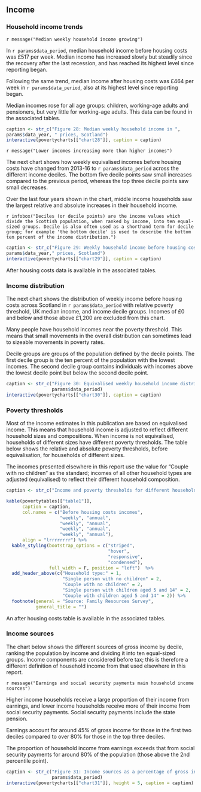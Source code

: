 ## Income

### Household income trends {#incometrends}

`r message("Median weekly household income growing")`

In `r params$data_period`, median household income before housing costs was £517 per week. Median income has increased slowly but steadily since the recovery after the last recession, and has reached its highest level since reporting began.

Following the same trend, median income after housing costs was £464 per week in `r params$data_period`, also at its highest level since reporting began.

Median incomes rose for all age groups: children, working-age adults and pensioners, but very little for working-age adults. This data can be found in the associated tables.


```{r chart28}
caption <- str_c("Figure 28: Median weekly household income in ",
params$data_year, " prices, Scotland")
interactive(povertycharts[["chart28"]], caption = caption)
```

`r message("Lower incomes increasing more than higher incomes")`

The next chart shows how weekly equivalised incomes before housing costs have changed from 2013-16 to `r params$data_period` across the different income deciles. The bottom five decile points saw small increases compared to the previous period, whereas the top three decile points saw small decreases.

Over the last four years shown in the chart, middle income households saw the largest relative and absolute increases in their household income.

`r infobox("Deciles (or decile points) are the income values which divide the Scottish population, when ranked by income, into ten equal-sized groups. Decile is also often used as a shorthand term for decile group; for example 'the bottom decile' is used to describe the bottom ten percent of the income distribution.")`


```{r chart29}
caption <- str_c("Figure 29: Weekly household income before housing costs at each decile point in ",
params$data_year," prices, Scotland")
interactive(povertycharts[["chart29"]], caption = caption)
```

After housing costs data is available in the associated tables.

### Income distribution

The next chart shows the distribution of weekly income before housing costs across Scotland in `r params$data_period` with relative poverty threshold, UK median income, and income decile groups. Incomes of £0 and below and those above £1,200 are excluded from this chart.

Many people have household incomes near the poverty threshold. This means that small movements in the overall distribution can sometimes lead to sizeable movements in poverty rates.

Decile groups are groups of the population defined by the decile points. The first decile group is the ten percent of the population with the lowest incomes. The second decile group contains individuals with incomes above the lowest decile point but below the second decile point.


```{r chart30}
caption <- str_c("Figure 30: Equivalised weekly household income distribution before housing costs, Scotland ", 
                 params$data_period)
interactive(povertycharts[["chart30"]], caption = caption)
```

### Poverty thresholds

Most of the income estimates in this publication are based on equivalised income. This means that household income is adjusted to reflect different household sizes and compositions. When income is not equivalised, households of different sizes have different poverty thresholds. The table below shows the relative and absolute poverty thresholds, before equivalisation, for households of different sizes.

The incomes presented elsewhere in this report use the value for "Couple with no children" as the standard; incomes of all other household types are adjusted (equivalised) to reflect their different household composition.

```{r table1}

caption <- str_c("Income and poverty thresholds for different household types before housing costs, Scotland ", params$data_period)

kable(povertytables[["table1"]], 
      caption = caption,
      col.names = c("Before housing costs incomes",
                    "weekly", "annual", 
                    "weekly", "annual",
                    "weekly", "annual",
                    "weekly", "annual"),
      align = "lrrrrrrrr") %>%
  kable_styling(bootstrap_options = c("striped",
                                      "hover",
                                      "responsive",
                                      "condensed"),
                full_width = F, position = "left")  %>%
  add_header_above(c("Household type:" = 1,
                     "Single person with no children" = 2,
                     "Couple with no children" = 2,
                     "Single person with children aged 5 and 14" = 2,
                     "Couple with children aged 5 and 14" = 2)) %>%
  footnote(general = "Source: Family Resources Survey",
           general_title = "") 
```

An after housing costs table is available in the associated tables.

### Income sources

The chart below shows the different sources of gross income by decile, ranking the population by income and dividing it into ten equal-sized groups. Income components are considered before tax; this is therefore a different definition of household income from that used elsewhere in this report.

`r message("Earnings and social security payments main household income sources")`

Higher income households receive a large proportion of their income from earnings, and lower income households receive more of their income from social security payments. Social security payments include the state pension.

Earnings account for around 45% of gross income for those in the first two deciles compared to over 80% for those in the top three deciles.

The proportion of household income from earnings exceeds that from social security payments for around 80% of the population (those above the 2nd percentile point).


```{r chart31}
caption <- str_c("Figure 31: Income sources as a percentage of gross income by income decile, Scotland ", 
                 params$data_period)
interactive(povertycharts[["chart31"]], height = 5, caption = caption)
```
